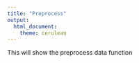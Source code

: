 ```yaml
---
title: "Preprocess"
output: 
  html_document:
    theme: cerulean
---
```


This will show the preprocess data function